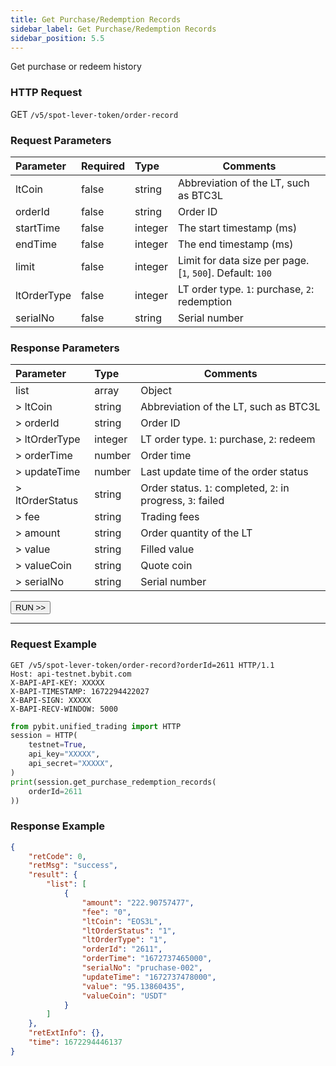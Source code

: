```yaml
---
title: Get Purchase/Redemption Records
sidebar_label: Get Purchase/Redemption Records
sidebar_position: 5.5
---
```

Get purchase or redeem history

### HTTP Request
GET `/v5/spot-lever-token/order-record`

### Request Parameters
| Parameter | Required | Type | Comments|
|:----- |:-------|:-----|------ |
|ltCoin |false |string |Abbreviation of the LT, such as BTC3L |
|orderId |false	|string	|Order ID |
|startTime |false |integer	|The start timestamp (ms) |
|endTime |false	|integer |The end timestamp (ms) |
|limit |false |integer |Limit for data size per page. [`1`, `500`]. Default: `100`|
|ltOrderType |false |integer |LT order type. `1`: purchase, `2`: redemption |
|serialNo |false |string |Serial number |

### Response Parameters
| Parameter | Type | Comments|
|:----- |:-----|----- |
|list |array |Object |
|> ltCoin |string |Abbreviation of the LT, such as BTC3L |
|> orderId |string |Order ID |
|> ltOrderType |integer |LT order type. `1`: purchase, `2`: redeem |
|> orderTime |number |Order time |
|> updateTime |number |Last update time of the order status |
|> ltOrderStatus |string |Order status. `1`: completed, `2`: in progress, `3`: failed |
|> fee |string |Trading fees |
|> amount |string |Order quantity of the LT |
|> value |string |Filled value |
|> valueCoin |string |Quote coin |
|> serialNo |string |Serial number |

<a href="/api-explorer/v5/lt/order-record"><Button>RUN >></Button></a>

---

### Request Example

<Tabs groupId="programming-languages">
<TabItem value="http" label="HTTP">

```http
GET /v5/spot-lever-token/order-record?orderId=2611 HTTP/1.1
Host: api-testnet.bybit.com
X-BAPI-API-KEY: XXXXX
X-BAPI-TIMESTAMP: 1672294422027
X-BAPI-SIGN: XXXXX
X-BAPI-RECV-WINDOW: 5000
```

</TabItem>
<TabItem value="python" label="Python">

```python
from pybit.unified_trading import HTTP
session = HTTP(
    testnet=True,
    api_key="XXXXX",
    api_secret="XXXXX",
)
print(session.get_purchase_redemption_records(
    orderId=2611
))
```

</TabItem>
</Tabs>

### Response Example

```json
{
    "retCode": 0,
    "retMsg": "success",
    "result": {
        "list": [
            {
                "amount": "222.90757477",
                "fee": "0",
                "ltCoin": "EOS3L",
                "ltOrderStatus": "1",
                "ltOrderType": "1",
                "orderId": "2611",
                "orderTime": "1672737465000",
                "serialNo": "pruchase-002",
                "updateTime": "1672737478000",
                "value": "95.13860435",
                "valueCoin": "USDT"
            }
        ]
    },
    "retExtInfo": {},
    "time": 1672294446137
}
```
